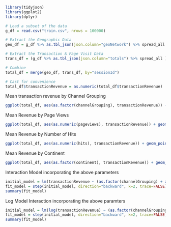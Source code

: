 ```R
library(tidyjson)
library(ggplot2)
library(dplyr)
```

```R
# Load a subset of the data
g_df = read.csv("train.csv", nrows = 100000)
```


```R
# Extract the Geographic Data
geo_df = g_df %>% as.tbl_json(json.column="geoNetwork") %>% spread_all %>% select(sessionId, continent, subContinent)

# Extract the Transaction & Page Visit Data
trans_df = (g_df %>% as.tbl_json(json.column="totals") %>% spread_all ) %>% filter(!is.na(transactionRevenue)) 

# Combine
total_df = merge(geo_df, trans_df, by="sessionId")

# Cast for convenience
total_df$transactionRevenue = as.numeric(total_df$transactionRevenue)
```


Mean transaction revenue by Channel Grouping

```R
ggplot(total_df, aes(as.factor(channelGrouping), transactionRevenue)) + geom_bar(stat = "summary", fun = "mean")
```

Mean Revenue by Page Views

```R
ggplot(total_df, aes(as.numeric(pageviews), transactionRevenue)) + geom_point(stat = "summary", fun = "mean")
```

Mean Revenue by Number of Hits

```R
ggplot(total_df, aes(as.numeric(hits), transactionRevenue)) + geom_point(stat = "summary", fun = "mean")
```

Mean Revenue by Continent

```R
ggplot(total_df, aes(as.factor(continent), transactionRevenue)) + geom_bar(stat = "summary", fun = "mean")
```

Interaction Model incorporating the above parameters

```R
initial_model = lm(transactionRevenue ~ (as.factor(channelGrouping) + as.numeric(pageviews) + as.numeric(visits) + as.factor(continent))^3, data=total_df)
fit_model = step(initial_model, direction="backward", k=2, trace=FALSE) # Fit Using AIC
summary(fit_model)
```

Log Model Interaction incorporating the above paramters

```R
initial_model = lm(log(transactionRevenue) ~ (as.factor(channelGrouping) + as.numeric(pageviews) + as.numeric(visits) + as.factor(continent))^3, data=total_df)
fit_model = step(initial_model, direction="backward", k=2, trace=FALSE) # Fit Using AIC
summary(fit_model)
```
